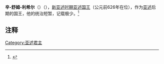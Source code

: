 {{Infobox Monarch 
| name =辛-舒姆-利希尔 
| title = [[亚述君主列表|亚述国王]] 
| image = 
| caption = 
| reign = 公元前626年
| predecessor = [[亚述-埃提尔-伊兰尼|亚述-埃提尔-伊兰尼]]
| successor = [[辛沙里施昆|辛沙里施昆]]
| father =
| mother = 
| date of birth   = 
| place of birth  =
| date of death   =公元前626年  
| place of death  =
|}}

'''辛-舒姆-利希尔'''（{{lang-en|Sin-shumu-lishir}}）（{{bd|？||前626年|}}），[[新亚述时期|新亚述时期]][[亚述君主列表|亚述国王]]（公元前626年在位），作为[[亚述|亚述]]后期的国王，他的统治短暂，记载极少。<ref>{{Cite web |url=http://www.aina.org/aol/kinglist |title=存档副本 |accessdate=2014-07-18 |archive-date=2012-07-22 |archive-url=https://web.archive.org/web/20120722194906/http://www.aina.org/aol/kinglist |dead-url=no }}</ref>

{{start box}}
{{succession box|title=[[亚述君主列表|亚述国王]]|before=[[亚述-埃提尔-伊兰尼|亚述-埃提尔-伊兰尼]]|after=[[辛沙里施昆|辛沙里施昆]]|years=前626年}}
{{end box}} 

== 注释 ==
{{reflist}}
{{Monarch-stub}}
{{亚述国王}}
[[Category:亚述君主|Category:亚述君主]]